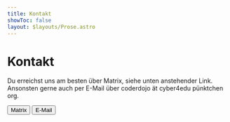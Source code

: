 ```yaml
---
title: Kontakt
showToc: false
layout: $layouts/Prose.astro
---
```



# Kontakt

Du erreichst uns am besten über Matrix, siehe unten anstehender Link. Ansonsten gerne auch per E-Mail über coderdojo ät cyber4edu pünktchen org.

<div class="flex flex-col justify-center md:flex-row gap-3">
  <Button href="https://matrix.to/#/#coderdojo:matrix.cyber4edu.org"><i class="bi-xl bi-chat"></i> Matrix</Button>
  <Button href="mailto:coderdojo_at_cyber4edu.org"><i class="bi-xl bi-envelope"></i> E-Mail</Button>
</div>


